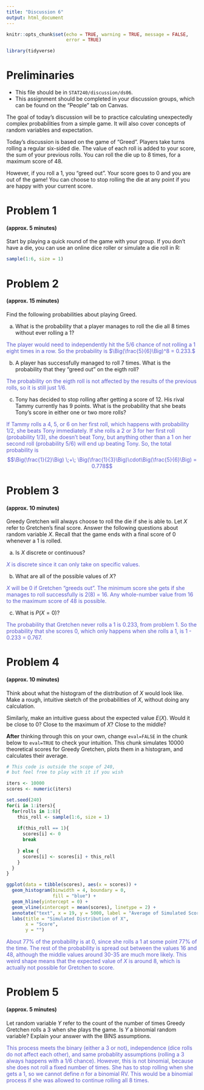 ```yaml
---
title: "Discussion 6"
output: html_document
---
```


```r
knitr::opts_chunk$set(echo = TRUE, warning = TRUE, message = FALSE,
                      error = TRUE)

library(tidyverse)
```

# Preliminaries

- This file should be in `STAT240/discussion/ds06`.
- This assignment should be completed in your discussion groups, which can be found on the "People" tab on Canvas.

The goal of today's discussion will be to practice calculating unexpectedly complex probabilities from a simple game.  It will also cover concepts of random variables and expectation.


Today's discussion is based on the game of "Greed".  Players take turns rolling a regular six-sided die.  The value of each roll is added to your score, the sum of your previous rolls.  You can roll the die up to 8 times, for a maximum score of 48.

However, if you roll a 1, you "greed out".  Your score goes to 0 and you are out of the game! You can choose to stop rolling the die at any point if you are happy with your current score.


# Problem 1
#### (approx. 5 minutes)

Start by playing a quick round of the game with your group.  If you don't have a die, you can use an online dice roller or simulate a die roll in R:

```r
sample(1:6, size = 1)
```


# Problem 2
#### (approx. 15 minutes)

Find the following probabilities about playing Greed.

(a) What is the probability that a player manages to roll the die all 8 times without ever rolling a 1?

<span style="color:#5858d0"> The player would need to independently hit the 5/6 chance of not rolling a 1 eight times in a row.  So the probability is $\Big(\frac{5}{6}\Big)^8 = 0.233.$ </span>

(b) A player has successfully managed to roll 7 times.  What is the probability that they "greed out" on the eigth roll?

<span style="color:#5858d0"> The probability on the eigth roll is not affected by the results of the previous rolls, so it is still just 1/6. </span>

(c) Tony has decided to stop rolling after getting a score of 12.  His rival Tammy currently has 9 points.  What is the probability that she beats Tony's score in either one or two more rolls?

<span style="color:#5858d0"> If Tammy rolls a 4, 5, or 6 on her first roll, which happens with probability 1/2, she beats Tony immediately. If she rolls a 2 or 3 for her first roll (probability 1/3), she doesn't beat Tony, but anything other than a 1 on her second roll (probability 5/6) will end up beating Tony.  So, the total probability is 
$$\Big(\frac{1}{2}\Big) \;+\; \Big(\frac{1}{3}\Big)\cdot\Big(\frac{5}{6}\Big) = 0.778$$
</span>

# Problem 3
#### (approx. 10 minutes)

Greedy Gretchen will always choose to roll the die if she is able to. Let $X$ refer to Gretchen's final score. Answer the following questions about random variable $X$.  Recall that the game ends with a final score of 0 whenever a 1 is rolled.

(a) Is $X$ discrete or continuous?

<span style="color:#5858d0"> $X$ is discrete since it can only take on specific values. </span>

(b) What are all of the possible values of $X$?

<span style="color:#5858d0"> $X$ will be 0 if Gretchen "greeds out". The minimum score she gets if she manages to roll successfully is 2(8) = 16.  Any whole-number value from 16 to the maximum score of 48 is possible. </span>

(c) What is $P(X = 0)$?

<span style="color:#5858d0"> The probability that Gretchen never rolls a 1 is 0.233, from problem 1.  So the probability that she scores 0, which only happens when she rolls a 1, is 1 - 0.233 = 0.767.


# Problem 4
#### (approx. 10 minutes)

Think about what the histogram of the distribution of $X$ would look like.  Make a rough, intuitive sketch of the probabilities of $X$, without doing any calculation.

Similarly, make an intuitive guess about the expected value $E(X)$.  Would it be close to 0? Close to the maximum of $X$? Close to the middle?

**After** thinking through this on your own, change `eval=FALSE` in the chunk below to `eval=TRUE` to check your intuition.  This chunk simulates 10000 theoretical scores for Greedy Gretchen, plots them in a histogram, and calculates their average.

```r
# This code is outside the scope of 240,
# but feel free to play with it if you wish

iters <- 10000
scores <- numeric(iters)

set.seed(240)
for(i in 1:iters){
  for(rolls in 1:8){
    this_roll <- sample(1:6, size = 1)
    
    if(this_roll == 1){
      scores[i] <- 0
      break
      
    } else {
      scores[i] <- scores[i] + this_roll
    }
  }
}

ggplot(data = tibble(scores), aes(x = scores)) +
  geom_histogram(binwidth = 4, boundary = 0,
                 fill = "blue") +
  geom_hline(yintercept = 0) +
  geom_vline(xintercept = mean(scores), linetype = 2) +
  annotate("text", x = 19, y = 5000, label = "Average of Simulated Scores") +
  labs(title = "Simulated Distribution of X",
       x = "Score",
       y = "")

```

<span style="color:#5858d0"> About 77% of the probability is at 0, since she rolls a 1 at some point 77% of the time.  The rest of the probability is spread out between the values 16 and 48, although the middle values around 30-35 are much more likely.  This weird shape means that the expected value of $X$ is around 8, which is actually not possible for Gretchen to score. </span>


# Problem 5
#### (approx. 5 minutes)

Let random variable $Y$ refer to the count of the number of times Greedy Gretchen rolls a 3 when she plays the game.  Is $Y$ a binomial random variable? Explain your answer with the BINS assumptions.

<span style="color:#5858d0"> This process meets the binary (either a 3 or not), independence (dice rolls do not affect each other), and same probablity assumptions (rolling a 3 always happens with a 1/6 chance).  However, this is not binomial, because she does not roll a fixed number of times.  She has to stop rolling when she gets a 1, so we cannot define $n$ for a binomial RV. This would be a binomial process if she was allowed to continue rolling all 8 times. </span>












